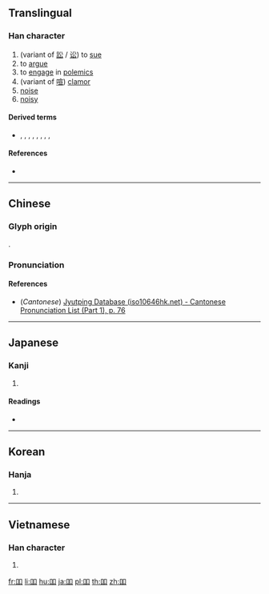 {{also|口口}}
==Translingual==

===Han character===
{{Han char|rn=30|rad=口|as=03|sn=6|four=|canj=RR,XRR|ids=⿰口口}}

# (variant of [[訟]] / [[讼]]) to [[sue]]
# to [[argue]]
# to [[engage]] in [[polemics]]
# (variant of [[喧]]) [[clamor]]
# [[noise]]
# [[noisy]]

====Derived terms====
* {{l|mul|哭}}, {{l|mul|單}}, {{l|mul|嚴}}, {{l|mul|咢}}, {{l|mul|雚}}, {{l|mul|僉}}, {{l|mul|患}}, {{l|mul|喌}}, {{l|mul|斝}}

====References====
* {{Han ref|kx=0174.190|dkj=03282|dj=0387.120|hdz=10577.110|uh=5405|ud=21509}}

----

==Chinese==
{{zh-forms}}

===Glyph origin===
{{Han etym}}
{{Han compound|口|口|ls=ic}}.

===Pronunciation===
{{zh-pron
|m=xuān
|c=hyun1
|mc=y
|oc=y
|ma=
|cat=v,n,a
}}

====References====
* (''Cantonese'') [http://www.iso10646hk.net/jp/document/download.jsp Jyutping Database (iso10646hk.net) - Cantonese Pronunciation List (Part 1), p. 76]

----

==Japanese==

===Kanji===
{{ja-kanji|grade=|rs=口03}}

# {{defn|lang=ja|sort=口03}}

====Readings====
* {{ja-readings|on=[[てん]] (ten), [[くん]] (kun), [[せん]] (sen), [[しょう]] (shō), [[じゅ]] (ju), [[りん]] (rin)|kun=}}

----

==Korean==

===Hanja===
{{ko-hanja|hangeul=현|rv=hyeon|mr=hyŏn}}

# {{defn|lang=ko|sort=口03}}

----

==Vietnamese==

===Han character===
{{vi-hantu|[[tuyên]], [[huyên]]|rs=口03}}

# {{defn|lang=vi|sort=口03}}

[[fr:吅]]
[[li:吅]]
[[hu:吅]]
[[ja:吅]]
[[pl:吅]]
[[th:吅]]
[[zh:吅]]
